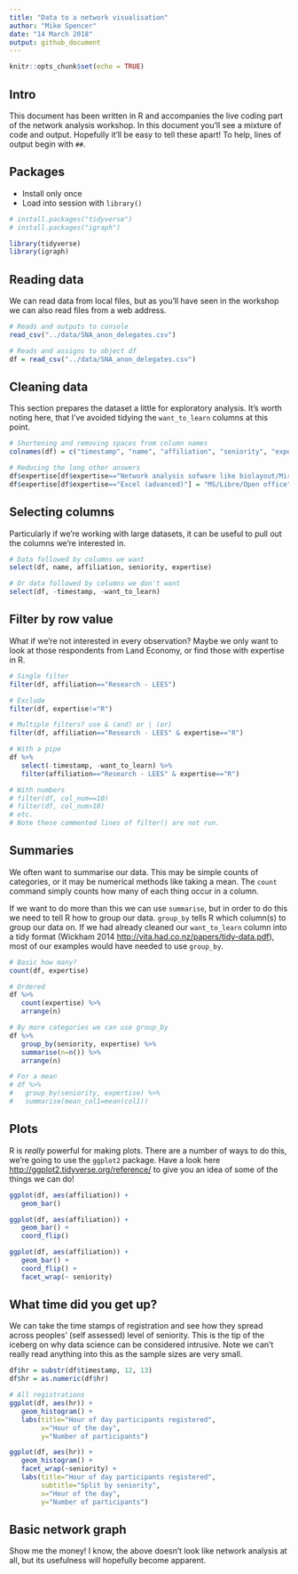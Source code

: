 ```yaml
---
title: "Data to a network visualisation"
author: "Mike Spencer"
date: "14 March 2018"
output: github_document
---
```


```r
knitr::opts_chunk$set(echo = TRUE)
```


## Intro

This document has been written in R and accompanies the live coding part of the network analysis workshop.
In this document you'll see a mixture of code and output.
Hopefully it'll be easy to tell these apart!
To help, lines of output begin with `##`.

## Packages

* Install only once
* Load into session with `library()`

```r
# install.packages("tidyverse")
# install.packages("igraph")

library(tidyverse)
library(igraph)
```


## Reading data

We can read data from local files, but as you'll have seen in the workshop we can also read files from a web address.

```r
# Reads and outputs to console
read_csv("../data/SNA_anon_delegates.csv")

# Reads and assigns to object df
df = read_csv("../data/SNA_anon_delegates.csv")
```


## Cleaning data

This section prepares the dataset a little for exploratory analysis.
It's worth noting here, that I've avoided tidying the `want_to_learn` columns at this point.

```r
# Shortening and removing spaces from column names
colnames(df) = c("timestamp", "name", "affiliation", "seniority", "expertise", "want_to_learn")

# Reducing the long other answers
df$expertise[df$expertise=="Network analysis sofware like biolayout/Miru"] = "Biolayout"
df$expertise[df$expertise=="Excel (advanced)"] = "MS/Libre/Open office"
```


## Selecting columns

Particularly if we're working with large datasets, it can be useful to pull out the columns we're interested in.

```r
# Data followed by columns we want
select(df, name, affiliation, seniority, expertise)

# Or data followed by columns we don't want
select(df, -timestamp, -want_to_learn)
```


## Filter by row value

What if we're not interested in every observation?
Maybe we only want to look at those respondents from Land Economy, or find those with expertise in R.

```r
# Single filter
filter(df, affiliation=="Research - LEES")

# Exclude
filter(df, expertise!="R")

# Multiple filters? use & (and) or | (or)
filter(df, affiliation=="Research - LEES" & expertise=="R")

# With a pipe
df %>% 
   select(-timestamp, -want_to_learn) %>% 
   filter(affiliation=="Research - LEES" & expertise=="R")

# With numbers
# filter(df, col_num==10)
# filter(df, col_num>10)
# etc.
# Note these commented lines of filter() are not run.
```


## Summaries

We often want to summarise our data.
This may be simple counts of categories, or it may be numerical methods like taking a mean.
The `count` command simply counts how many of each thing occur in a column.

If we want to do more than this we can use `summarise`, but in order to do this we need to tell R how to group our data. `group_by` tells R which column(s) to group our data on.
If we had already cleaned our `want_to_learn` column into a tidy format (Wickham 2014 <http://vita.had.co.nz/papers/tidy-data.pdf>), most of our examples would have needed to use `group_by`.

```r
# Basic how many?
count(df, expertise)

# Ordered
df %>% 
   count(expertise) %>% 
   arrange(n)

# By more categories we can use group_by
df %>% 
   group_by(seniority, expertise) %>% 
   summarise(n=n()) %>% 
   arrange(n)

# For a mean
# df %>% 
#   group_by(seniority, expertise) %>% 
#   summarise(mean_col1=mean(col1))
```


## Plots

R is *really* powerful for making plots.
There are a number of ways to do this, we're going to use the `ggplot2` package.
Have a look here <http://ggplot2.tidyverse.org/reference/> to give you an idea of some of the things we can do!

```r
ggplot(df, aes(affiliation)) +
   geom_bar()

ggplot(df, aes(affiliation)) +
   geom_bar() +
   coord_flip()

ggplot(df, aes(affiliation)) +
   geom_bar() +
   coord_flip() +
   facet_wrap(~ seniority)
```


## What time did you get up?

We can take the time stamps of registration and see how they spread across peoples' (self assessed) level of seniority.
This is the tip of the iceberg on why data science can be considered intrusive.
Note we can't really read anything into this as the sample sizes are very small.

```r
df$hr = substr(df$timestamp, 12, 13)
df$hr = as.numeric(df$hr)

# All registrations
ggplot(df, aes(hr)) + 
   geom_histogram() +
   labs(title="Hour of day participants registered",
        x="Hour of the day",
        y="Number of participants")

ggplot(df, aes(hr)) + 
   geom_histogram() + 
   facet_wrap(~seniority) +
   labs(title="Hour of day participants registered",
        subtitle="Split by seniority",
        x="Hour of the day",
        y="Number of participants")

```


## Basic network graph

Show me the money!
I know, the above doesn't look like network analysis at all, but its usefulness will hopefully become apparent.

```r

```

